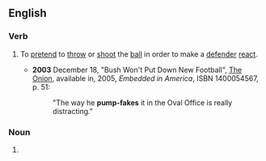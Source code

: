 ==English==

===Verb===
{{en-verb|pump-fak|ing|head=[[pump]]-[[fake]]}}
# {{context|sports}} To [[pretend]] to [[throw]] or [[shoot]] the [[ball]] in order to make a [[defender]] [[react]].
#* '''2003''' December 18, "Bush Won't Put Down New Football", [[w:The Onion|The Onion]], available in, 2005, ''Embedded in America'', ISBN 1400054567, p. 51:
#*:"The way he '''pump-fakes''' it in the Oval Office is really distracting."

===Noun===
{{en-noun|head=[[pump]]-[[fake]]}}
# {{context|sports}} {{alternative spelling of|pump fake}}